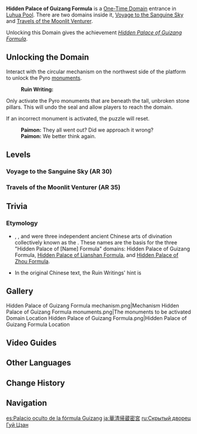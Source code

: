{{Domain Infobox
|image        = Domain Hidden Palace of Guizang Formula.png
|type         = One-Time
|description  = Though it may seem like a clear pond, the amount of treasures hidden below is enough to drive a person mad. Unfortunately, few who can decipher its secrets remain.
|region       = Liyue
|area         = Qiongji Estuary
|subarea      = Luhua Pool
|requiredAR   = 30/35
|recLevel     = 60/70
}}
'''Hidden Palace of Guizang Formula''' is a [[One-Time Domain]] entrance in [[Luhua Pool]]. There are two domains inside it, [[Voyage to the Sanguine Sky]] and [[Travels of the Moonlit Venturer]].

Unlocking this Domain gives the achievement ''[[Hidden Palace of Guizang Formula (Achievement)|Hidden Palace of Guizang Formula]]''.

==Unlocking the Domain==
Interact with the circular mechanism on the northwest side of the platform to unlock the Pyro [[monument]]s.

{{dialogue start}}
:'''Ruin Writing:''' {{Color|bz|"Let anyone who follows in the footsteps of the immortals kowtow before the treasure's gate."}}
{{dialogue end}}

Only activate the Pyro monuments that are beneath the tall, unbroken stone pillars. This will undo the seal and allow players to reach the domain.

If an incorrect monument is activated, the puzzle will reset.

{{Dialogue start}}
:'''Paimon:''' They all went out? Did we approach it wrong?
:'''Paimon:''' We better think again.
{{dialogue end}}

==Levels==
===Voyage to the Sanguine Sky (AR 30)===
{{Transclude|Voyage to the Sanguine Sky|First Time Completion Rewards|main=1|top=1}}

===Travels of the Moonlit Venturer (AR 35)===
{{Transclude|Travels of the Moonlit Venturer|First Time Completion Rewards|main=1|top=1}}

==Trivia==
===Etymology===
*{{Lang|"{{w|Guicang}}"|zh=归藏|zh_tl=Return to the Hidden}}, {{Lang|"{{w|zh:連山易|Lianshan}}"|zh=连山}}, and {{Lang|"{{w|Zhou Yi}}"|zh=周易|zh_tl=Changes of Zhou}} were three independent ancient Chinese arts of divination collectively known as the {{Lang|"Three Changes"|zh=三易|zh_rm=Sānyì}}. These names are the basis for the three "Hidden Palace of [Name] Formula" domains: Hidden Palace of Guizang Formula, [[Hidden Palace of Lianshan Formula]], and [[Hidden Palace of Zhou Formula]].
* In the original Chinese text, the Ruin Writings' hint is {{zh|循长存者之迹，叩密室之门|tl=To follow in the footsteps of those who live forever, knock on the door to the concealing chamber [lit. 'room for keeping something hidden'].}}

==Gallery==
<gallery>
Hidden Palace of Guizang Formula mechanism.png|Mechanism
Hidden Palace of Guizang Formula monuments.png|The monuments to be activated
Domain Location Hidden Palace of Guizang Formula.png|Hidden Palace of Guizang Formula Location
</gallery>

==Video Guides==
{{EVT
|video1   = https://youtu.be/_hkfDbe0gBs
|caption1 = Unlock Hidden Palace of Guizang Formula Guide
}}

==Other Languages==
{{Other Languages
|en      = Hidden Palace of Guizang Formula
|zhs     = 华清归藏密宫
|zhs_rm  = Huáqīng Guīcáng Mìgōng
|zht     = 華清歸藏密宮
|zht_rm  = Huáqīng Guīcáng Mìgōng
|zh_tl   = Hidden Palace That Buries the Aesthetic-Clear (Pool)
|zh_note = {{Lang|mini=1|zh-Hans=归藏}}/{{Lang|mini=1|zh-Hant=歸藏|zh-Hant_rm={{w|Guicang|Guīcáng}}}} originates from an ancient Chinese divination text, and is a literary term for "burying."
|ja      = 華清帰蔵密宮
|ja_rm   = Kashin Kizou Mitsuguu{{Assumed}}
|ja_tl   = Hidden Palace That Buries the Aesthetic-Clear (Pool){{Sino|ja}}
|ko      = {{tt|화청귀장|華清歸藏}} {{tt|밀궁|密宮}}
|ko_rm   = Hwacheong-gwijang Milgung
|ko_tl   = Huaqing Guicang Hidden Palace{{Sino|ko}}
|es      = Palacio oculto de la fórmula Guizang
|es_tl   = Hidden Palace of the Guizang Formula
|fr      = Palais secret de Guizang
|fr_tl   = Secret Palace of Guizang
|ru      = Скрытый дворец Гуй Цзан
|ru_tl   = Hidden Palace of Guizang
|th      = ราชวังลับแห่ง Guizang Formula
|th_rm   = Ratwang lap haeng Guizang Formula
|th_tl   = Secret Palace of Guizang Formula
|vi      = {{tt|Hoa Thanh Quy Tàng Mật Cung|華清歸藏密宮}}
|vi_tl   = 
|de      = Versteckter Palast von Guizang
|de_tl   = Hidden Palace of Guizang
|id      = Hidden Palace of Guizang Formula
|pt      = Palácio Oculto da Fórmula Guizang
|pt_tl   = Hidden Palace of the Guizang Formula
|tr      = Guizang Kaidesinin Gizli Sarayı
|tr_tl   = 
|it      = Palazzo nascosto di Guizang
|it_tl   = 
}}

==Change History==
{{Change History|1.0}}

==Navigation==
{{Domain Navbox|Permanent}}

[[es:Palacio oculto de la fórmula Guizang]]
[[ja:華清帰蔵密宮]]
[[ru:Скрытый дворец Гуй Цзан]]